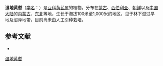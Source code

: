 {{Speciesbox
| name = 湿地黄耆
| status = 
| status_system = 
| image =
| genus = Astragalus
| species = uliginosus
| authority = Linn.
}}

'''湿地黄耆'''（[[学名|学名]]：{{lang|la|''Astragalus uliginosus''}}）是[[豆科|豆科]][[黄芪属|黄芪属]]的植物。分布在[[蒙古|蒙古]]、[[西伯利亚|西伯利亚]]、[[朝鲜|朝鲜]]以及[[中国大陆|中国大陆]]的[[内蒙古|内蒙古]]、[[中国东北地区|东北]]等地，生长于海拔100米至1,000米的地区，见于林下湿过早地及沼泽地带，目前尚未由人工引种栽培。

== 参考文献 ==
<div class="references-small">
* {{cite web| url =http://www.bioinfo.cn/db05/KmzwSpecies.php?action=view&id=15855| title =湿地黄耆| work =《中国高等植物数据库全库》| publisher =中国科学院微生物研究所| author =昆明植物研究所| accessdate =2009-02-25| deadurl =yes| archiveurl =https://web.archive.org/web/20160305110253/http://www.bioinfo.cn/db05/KmzwSpecies.php?action=view&id=15855| archivedate =2016-03-05}}
</div>
{{Taxonbar|from=Q15228145}}

[[Category:黄芪属|湿地黄耆]]


{{植物小作品}}